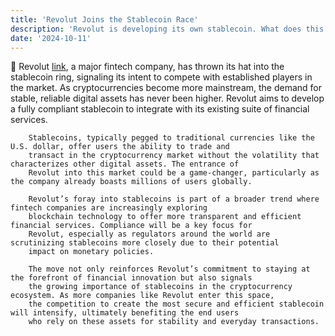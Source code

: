 ```yaml
---
title: 'Revolut Joins the Stablecoin Race'
description: 'Revolut is developing its own stablecoin. What does this mean for the stablecoin market?'
date: '2024-10-11'
---
```


📰 Revolut [link](https://www.revolut.com/en-US/), a major fintech company, has thrown its hat into the stablecoin ring, signaling its intent to 
        compete with established players in the market. As cryptocurrencies become more mainstream, the demand for stable, 
        reliable digital assets has never been higher. Revolut aims to develop a fully compliant stablecoin to integrate with 
        its existing suite of financial services.

        Stablecoins, typically pegged to traditional currencies like the U.S. dollar, offer users the ability to trade and 
        transact in the cryptocurrency market without the volatility that characterizes other digital assets. The entrance of 
        Revolut into this market could be a game-changer, particularly as the company already boasts millions of users globally.

        Revolut’s foray into stablecoins is part of a broader trend where fintech companies are increasingly exploring 
        blockchain technology to offer more transparent and efficient financial services. Compliance will be a key focus for 
        Revolut, especially as regulators around the world are scrutinizing stablecoins more closely due to their potential 
        impact on monetary policies.

        The move not only reinforces Revolut’s commitment to staying at the forefront of financial innovation but also signals 
        the growing importance of stablecoins in the cryptocurrency ecosystem. As more companies like Revolut enter this space, 
        the competition to create the most secure and efficient stablecoin will intensify, ultimately benefiting the end users 
        who rely on these assets for stability and everyday transactions.
